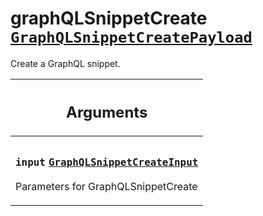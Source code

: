 <!--
  _____   ____    _   _  ____ _______   ______ _____ _____ _______
  |  __  / __   |  | |/ __ __   __| |  ____|  __ _   _|__   __|
  | |  | | |  | | |  | | |  | | | |    | |__  | |  | || |    | |
  | |  | | |  | | | . ` | |  | | | |    |  __| | |  | || |    | |
  | |__| | |__| | | |  | |__| | | |    | |____| |__| || |_   | |
  |_____/ ____/  |_| _|____/  |_|    |______|_____/_____|  |_|
  This file is auto-generated by script/generate_graphql_api_content.sh,
  please build the schema.json by running `rails api:graph:export`
  with https://github.com/buildkite/buildkite/,
  replace the content in data/graphql_data_schema.json
  and run the generation script `./scripts/generate-graphql-api-content.sh`.
-->
<!-- vale off -->

<h1 class="has-pills" data-algolia-exclude>
  graphQLSnippetCreate
  <a href="/docs/apis/graphql/schemas/object/graphqlsnippetcreatepayload" class="pill pill--object pill--normal-case pill--large" title="Go to OBJECT GraphQLSnippetCreatePayload"><code>GraphQLSnippetCreatePayload</code></a>

</h1>
<!-- vale on -->

<p>Create a GraphQL snippet.</p>

<table class="responsive-table responsive-table--single-column-rows">
  <thead>
    <th>
      <h2 data-algolia-exclude>Arguments</h2>
    </th>
  </thead>
  <tbody>
    <tr>
      <td>
        <h3 class="is-small has-pills">
          <code>input</code>
          <a
            href="/docs/apis/graphql/schemas/input_object/graphqlsnippetcreateinput"
            class="pill pill--input_object pill--normal-case pill--medium"
            title="Go to INPUT_OBJECT GraphQLSnippetCreateInput"
          >
            <code>GraphQLSnippetCreateInput</code>
          </a>
        </h3>
        <p>Parameters for GraphQLSnippetCreate</p>
      </td>
    </tr>
  </tbody>
</table>
